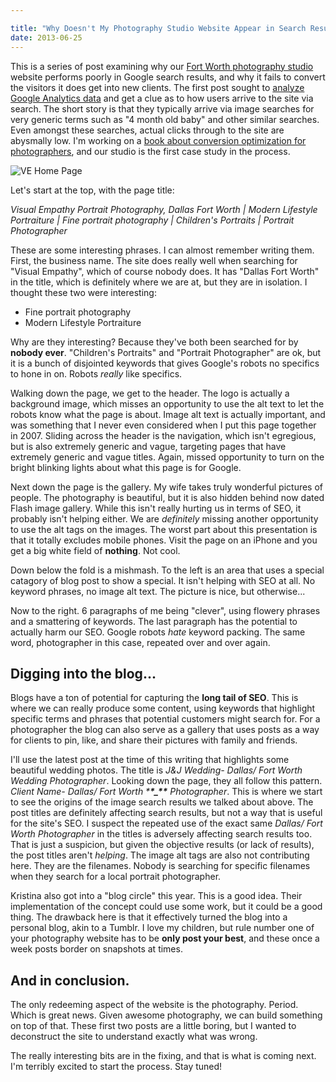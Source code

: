 ```yaml
---

title: "Why Doesn't My Photography Studio Website Appear in Search Results?"
date: 2013-06-25
---
```


This is a series of post examining why our [Fort Worth photography
studio](https://www.visualempathy.com) website performs poorly in Google search
results, and why it fails to convert the visitors it does get into new clients.
The first post sought to [analyze Google Analytics
data](https://joelhooks.com/blog/2013/06/22/optimizing-a-photography-studio-website-for-converstion-and-seo-the-analysis/)
and get a clue as to how users arrive to the site via search. The short story is
that they typically arrive via image searches for very generic terms such as "4
month old baby" and other similar searches. Even amongst these searches, actual
clicks through to the site are abysmally low. I'm working on a [book about
conversion optimization for photographers](https://studioigniter.com/), and our
studio is the first case study in the process.

![VE Home Page](https://res.cloudinary.com/joelhooks-com/image/upload/v1646023534/images/ve/ve-home.jpg)

Let's start at the top, with the page title:

_Visual Empathy Portrait Photography, Dallas Fort Worth | Modern Lifestyle
Portraiture | Fine portrait photography | Children's Portraits | Portrait
Photographer_

These are some interesting phrases. I can almost remember writing them.
First, the business name. The site does really
well when searching for "Visual Empathy", which of course nobody does. It has
"Dallas Fort Worth" in the title, which is definitely where we are at, but they
are in isolation. I thought these two were interesting:

- Fine portrait photography
- Modern Lifestyle Portraiture

Why are they interesting? Because they've both been searched for by **nobody
ever**. "Children's Portraits" and "Portrait Photographer" are ok, but it is a
bunch of disjointed keywords that gives Google's robots no specifics to hone in
on. Robots _really_ like specifics.

Walking down the page, we get to the header. The logo is actually a background
image, which misses an opportunity to use the alt text to let the robots know
what the page is about. Image alt text is actually important, and was something
that I never even considered when I put this page together in 2007. Sliding
across the header is the navigation, which isn't egregious, but is also
extremely generic and vague, targeting pages that have extremely generic and
vague titles. Again, missed opportunity to turn on the bright blinking lights
about what this page is for Google.

Next down the page is the gallery. My wife takes truly wonderful pictures of
people. The photography is beautiful, but it is
also hidden behind now dated Flash image gallery. While this isn't really
hurting us in terms of SEO, it probably isn't helping either. We are
_definitely_ missing another opportunity to use the alt tags on the images. The
worst part about this presentation is that it totally excludes mobile phones.
Visit the page on an iPhone and you get a big white field of **nothing**. Not
cool.

Down below the fold is a mishmash. To the left is an area that uses a special
catagory of blog post to show a special. It isn't helping with SEO at all. No
keyword phrases, no image alt text. The picture is nice, but otherwise...

Now to the right. 6 paragraphs of me being "clever", using flowery phrases and a
smattering of keywords. The last paragraph has the potential to actually harm
our SEO. Google robots _hate_ keyword packing. The same word, photographer in
this case, repeated over and over again.

## Digging into the blog...

Blogs have a ton of potential for capturing the **long tail of SEO**. This is
where we can really produce some content, using keywords that highlight specific
terms and phrases that potential customers might search for. For a photographer
the blog can also serve as a gallery that uses posts as a way for clients to
pin, like, and share their pictures with family and friends.

I'll use the latest post at the time of this writing that highlights some
beautiful wedding photos. The title is _J&J Wedding- Dallas/ Fort Worth Wedding
Photographer_. Looking down the page, they all follow this pattern. _Client
Name- Dallas/ Fort Worth \***\*\_\*\*** Photographer_. This is where we start to see
the origins of the image search results we talked about above. The post titles
are definitely affecting search results, but not a way that is useful for the
site's SEO. I suspect the repeated use of the exact same _Dallas/ Fort Worth
Photographer_ in the titles is adversely affecting search results too. That is
just a suspicion, but given the objective results (or lack of results), the post
titles aren't _helping_. The image alt tags are also not contributing here. They
are the filenames. Nobody is searching for specific filenames when they search
for a local portrait photographer.

Kristina also got into a "blog circle" this year. This is a good idea. Their
implementation of the concept could use some work, but it could be a good thing.
The drawback here is that it effectively turned the blog into a personal blog,
akin to a Tumblr. I love my children, but rule number one of your photography
website has to be **only post your best**, and these once a week posts border
on snapshots at times.

## And in conclusion.

The only redeeming aspect of the website is the photography. Period. Which is
great news. Given awesome photography, we can build something on top of that.
These first two posts are a little boring, but I wanted to deconstruct the site
to understand exactly what was wrong.

The really interesting bits are in the fixing, and that is what is coming next.
I'm terribly excited to start the process. Stay tuned!
